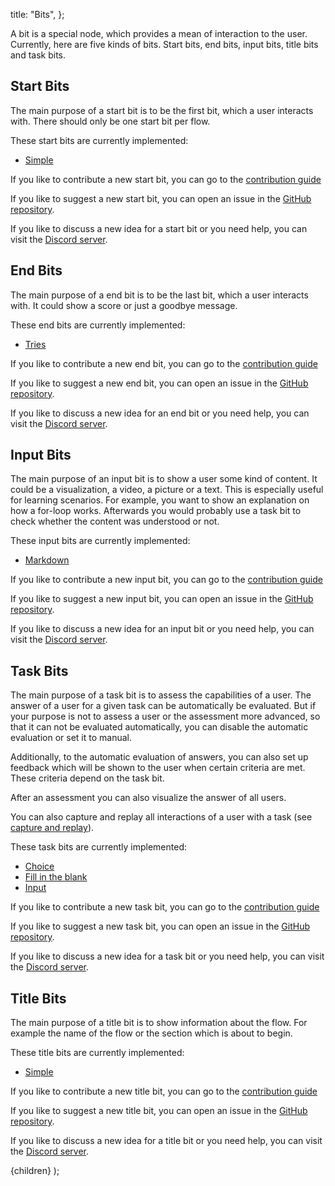 
  title: "Bits",
};

A bit is a special node, which provides a mean of interaction to the user.
Currently, here are five kinds of bits. Start bits, end bits, input bits, title bits and task bits.

## Start Bits

The main purpose of a start bit is to be the first bit, which a user interacts
with. There should only be one start bit per flow.

These start bits are currently implemented:

- [Simple](/docs/bits/start-simple)

If you like to contribute a new start bit, you can go to the [contribution guide](/docs/contribution/new-start-bit)

If you like to suggest a new start bit, you can open an issue in the [GitHub repository](https://github.com/openpatch/bitflow/issues).

If you like to discuss a new idea for a start bit or you need help, you can visit the [Discord server](https://discord.gg/dCMM4kV).

## End Bits

The main purpose of a end bit is to be the last bit, which a user interacts
with. It could show a score or just a goodbye message.

These end bits are currently implemented:

- [Tries](/docs/bits/end-tries)

If you like to contribute a new end bit, you can go to the [contribution guide](/docs/contribution/new-end-bit)

If you like to suggest a new end bit, you can open an issue in the [GitHub repository](https://github.com/openpatch/bitflow/issues).

If you like to discuss a new idea for an end bit or you need help, you can visit the [Discord server](https://discord.gg/dCMM4kV).

## Input Bits

The main purpose of an input bit is to show a user some kind of content. It
could be a visualization, a video, a picture or a text. This is especially
useful for learning scenarios. For example, you want to show an explanation on
how a for-loop works. Afterwards you would probably use a task bit to check
whether the content was understood or not.

These input bits are currently implemented:

- [Markdown](/docs/bits/input-markdown)

If you like to contribute a new input bit, you can go to the [contribution guide](/docs/contribution/new-input-bit)

If you like to suggest a new input bit, you can open an issue in the [GitHub repository](https://github.com/openpatch/bitflow/issues).

If you like to discuss a new idea for an input bit or you need help, you can visit the [Discord server](https://discord.gg/dCMM4kV).

## Task Bits

The main purpose of a task bit is to assess the capabilities of a user. The
answer of a user for a given task can be automatically be evaluated. But if your
purpose is not to assess a user or the assessment more advanced, so that it can
not be evaluated automatically, you can disable the automatic evaluation or set
it to manual.

Additionally, to the automatic evaluation of answers, you can also set up
feedback which will be shown to the user when certain criteria are met. These
criteria depend on the task bit.

After an assessment you can also visualize the answer of all users.

You can also capture and replay all interactions of a user with a task (see [capture and replay](/docs/bits/capture-and-replay)).

These task bits are currently implemented:

- [Choice](/docs/bits/task-choice)
- [Fill in the blank](/docs/bits/task-fill-in-the-blank)
- [Input](/docs/bits/task-input)

If you like to contribute a new task bit, you can go to the [contribution guide](/docs/contribution/new-task-bit)

If you like to suggest a new task bit, you can open an issue in the [GitHub repository](https://github.com/openpatch/bitflow/issues).

If you like to discuss a new idea for a task bit or you need help, you can visit the [Discord server](https://discord.gg/dCMM4kV).

## Title Bits

The main purpose of a title bit is to show information about the flow. For
example the name of the flow or the section which is about to begin.

These title bits are currently implemented:

- [Simple](/docs/bits/title-simple)

If you like to contribute a new title bit, you can go to the [contribution guide](/docs/contribution/new-title-bit)

If you like to suggest a new title bit, you can open an issue in the [GitHub repository](https://github.com/openpatch/bitflow/issues).

If you like to discuss a new idea for a title bit or you need help, you can visit the [Discord server](https://discord.gg/dCMM4kV).

  <DocLayout meta={meta}>
    <Card>
      <CardContent>{children}</CardContent>
    </Card>
  </DocLayout>
);
